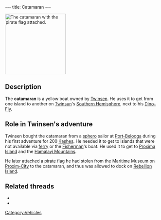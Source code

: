 ---
title: Catamaran
---

[[Image:Catamara.gif|right|199px|thumb|The catamaran with the [[pirate flag]] attached.]]
{{Quote|
Quote=Here it is: like new, good handling and fast, this catamaran is for you!... for 200 Kashes.|
Character=A [[sphero]] sailor}}

==Description==
The '''catamaran''' is a yellow boat owned by [[Twinsen]]. He uses it to get from one island to another on [[Twinsun]]'s [[Southern Hemisphere]], next to his [[Dino-Fly]].

==Role in Twinsen's adventure==
Twinsen bought the catamaran from a [[sphero]] sailor at [[Port-Belooga]] during his first adventure for 200 [[Kash]]es. He needed it to get to islands that were not available via [[ferry]] or the [[Fisherman]]'s boat. He used it to get to [[Proxima Island]] and the [[Hamalayi Mountains]].

He later attached a [[pirate flag]] he had stolen from the [[Maritime Museum]] on [[Proxim-City]] to the catamaran, and thus was allowed to dock on [[Rebellion Island]].

==Related threads==
* {{thread|id=12620|title=buying the boat thing}}
* {{thread|id=12743|title=where's my catamaran :(}}

[[Category:Vehicles]]